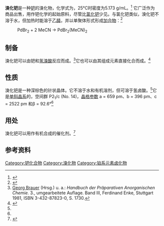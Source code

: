 {{Chembox
| verifiedrevid = 385938096
| ImageFile =Unit_cell_of_PdBr2.png
|  ImageSize =
|  ImageAlt =
| IUPACName = Palladium(II) bromide
| OtherNames = Palladium dibromide
| Section1 = {{Chembox Identifiers
| CASNo = 13444-94-5
| CASNo_Ref = {{cascite|correct|??}}
|   PubChem  = 
|   SMILES  =  Br[Pd]Br|  EINECS  =  236-588-2
|   ChemSpiderID  =  75307
|   StdInChI  =  1S/2BrH.Pd/h2*1H;/q;;+2/p-2
|   StdInChIKey  =  INIOZDBICVTGEO-UHFFFAOYSA-L
}}
| Section2 = {{Chembox Properties
|  Pd = 1 | Br = 2
|  MolarMass =
|  Appearance =黑色固体<ref name="Alfa">{{Alfa|43697|Datum=30. August 2013|Name=Palladium(II) bromide, Premion®, 99.998% (metals basis), Pd 39.5% min}}</ref>
|  Density =5.35 g·cm<sup>−3</sup><ref name="Lax">{{Literatur | Autor = Jean d’Ans, Ellen Lax, Roger Blachnik | Titel = Taschenbuch für Chemiker und Physiker | Verlag = Springer | ISBN = 364258842-5 | Jahr = 1998 | Online = {{Google Buch | BuchID = ssy59etLaksC | Seite = 668 }} | Seiten = 668 }}</ref>
|  MeltingPt =310 [[摄氏度|°C]] (分解)<ref name="Lax" />
|  Solubility =几乎不溶<ref name="Alfa" />
|SolubleOther= 可溶于氢溴酸和氯化钠溶液<ref name="Lax" /> }}
| Section3 = {{Chembox Hazards
|  MainHazards =
|  SPhrases = 
|  Autoignition = }}
| Section8 = {{Chembox Related
|   OtherAnions = [[氟化钯|氟化钯]]<br/>[[氯化钯|氯化钯]]<br/>[[碘化钯|碘化钯]]
  }}
}}

'''溴化钯'''是一种[[钯|钯]]的溴化物，化学式为{{化學式|鈀|溴|2}}，25℃时密度为5.173 g/mL。<ref>{{Cite web|url=http://www.chemicalbook.com/ProductChemicalPropertiesCB8853059.htm|title=溴化钯|accessdate=2016-08-22|author=|date=|publisher=|archive-date=2018-08-29|archive-url=https://web.archive.org/web/20180829110141/http://www.chemicalbook.com/ProductChemicalPropertiesCB8853059.htm|dead-url=no}}</ref> 它广泛作为商品出售，用作钯化学的起始原料，尽管比[[氯化钯|氯化钯]]少见。与氯化钯类似，溴化钯不溶于水，但加热时能溶于[[乙腈|乙腈]]，并以单聚体形式形成[[加合物|加合物]]：<ref>{{cite journal | title = Palladium complexes based on optically active terpene derivatives of ethylenediamine | journal = Russian Journal of Coordination Chemistry | volume = 34 | issue = 11 | year = 2008 | doi = 10.1134/S1070328408110110 | pages = 855–857 | author = O. A. Zalevskaya, E. G. Vorob’eva1, I. A. Dvornikova and A. V. Kuchin}}</ref>

: PdBr<sub>2</sub> + 2 MeCN → PdBr<sub>2</sub>(MeCN)<sub>2</sub>

== 制备 ==
溴化钯可以由钯和[[氢溴酸|氢溴酸]]反应而成。<ref name="brauer">[[Georg_Brauer|Georg Brauer]] (Hrsg.) u. a.: ''Handbuch der Präparativen Anorganischen Chemie.'' 3., umgearbeitete Auflage. Band III, Ferdinand Enke, Stuttgart 1981, ISBN 3-432-87823-0, S. 1730.</ref>它也可以由其组成元素直接化合而成。<ref name="Catherine E. Housecroft">{{Literatur | Autor = Catherine E. Housecroft | Titel = Inorganic Chemistry | Verlag = Pearson Education | ISBN = 0130399132 | Jahr = 2005 | Online = {{Google Buch | BuchID = _1gFM51qpAMC | Seite = 686 }} | Seiten = 686 }}</ref>

== 性质 ==
溴化钯是一种深棕色的针状晶体。它不溶于水和有机溶剂，但可溶于氢卤酸。<ref name="brauer" />它是[[单斜晶系|单斜晶系]]的，空间群 P2<sub>1</sub>/c (No. 14)，[[晶格参数|晶格参数]] a = 659 pm、b = 396 pm、c = 2522 pm 和β = 92.6°<ref name="Lax" /> 

== 用处==
溴化钯可以用作有机合成的催化剂。<ref name="Jiro Tsuji">{{Literatur | Autor = [[Jiro_Tsuji|Jiro Tsuji]] | Titel = Palladium Reagents and Catalysts: New Perspectives for the 21st Century | Verlag = John Wiley & Sons | ISBN = 0470021195 | Jahr = 2006 | Online = {{Google Buch | BuchID = 4X_oieJRtIUC | Seite = 344 }} | Seiten = 344 }}</ref>

== 参考资料 ==
{{reflist}}

{{钯化合物}}
{{溴化物}}

[[Category:钯化合物|Category:钯化合物]]
[[Category:溴化物|Category:溴化物]]
[[Category:铂系元素卤化物|Category:铂系元素卤化物]]